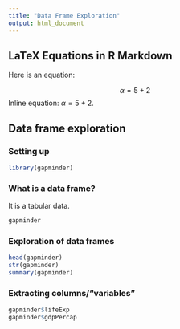 ```yaml
---
title: "Data Frame Exploration"
output: html_document
---
```


## LaTeX Equations in R Markdown

Here is an equation:

$$\alpha = 5 + 2$$
Inline equation: $\alpha = 5 + 2$.

## Data frame exploration

### Setting up

```r
library(gapminder)
```

### What is a data frame?

It is a tabular data. 

```r
gapminder
```

### Exploration of data frames

```r
head(gapminder)
str(gapminder)
summary(gapminder)
```

### Extracting columns/"variables"

```r
gapminder$lifeExp
gapminder$gdpPercap
```
